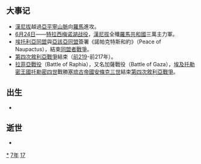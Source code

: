 {{yearTOC|-217|[[秦始皇|秦始皇]]三十年}}

== 大事记 ==
*[[漢尼拔|漢尼拔]]越過[[亞平寧山脈|亞平寧山脈]]向[[羅馬|羅馬]]進攻。
*[[6月24日|6月24日]]——[[特拉西梅诺湖战役|特拉西梅诺湖战役]]，[[漢尼拔|漢尼拔]]全殲[[羅馬共和國|羅馬共和國]]三萬主力軍。
*[[埃托利亞同盟|埃托利亞同盟]]與[[亞該亞同盟|亞該亞同盟]]簽署《諾帕克特斯和約》（Peace of Naupactus），結束[[同盟者戰爭_(前220年–前217年)|同盟者戰爭]]。
*[[敘利亞戰爭|第四次敘利亞戰爭]]結束（[[前219年|前219]]-前217年）。
*[[拉菲亞戰役|拉菲亞戰役]]（Battle of Raphia），又名加薩戰役（Battle of Gaza），[[埃及|埃及]][[托勒密王國|托勒密王國]][[托勒密四世|托勒密四世]]戰勝[[塞琉古帝國|塞琉古帝國]][[安條克三世|安條克三世]]結束[[敘利亞戰爭#第四次敘利亞戰爭（前219-前217年）|第四次敘利亞戰爭]]。

== 出生 ==
*

== 逝世 ==
{{Wikisource year mention}}
*

[[Category:前217年|*]]
[[Category:前210年代|7年]]
[[Category:前3世纪各年|17]]